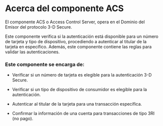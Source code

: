 <MissingTranslationBanner />

# Acerca del componente ACS

El componente ACS o Access Control Server, opera en el Dominio del Emisor del protocolo 3-D Secure. 

Este componente verifica si la autenticación está disponible para un número de tarjeta y tipo de dispositivo, procediendo a autenticar al titular de la tarjeta en específico. Además, este componente contiene las reglas para validar las autenticaciones.

### Este componente se encarga de:

- Verificar si un número de tarjeta es elegible para la autenticación 3-D Secure.

- Verificar si un tipo de dispositivo de consumidor es elegible para la autenticación.

- Autenticar al titular de la tarjeta para una transacción específica.

- Confirmar la información de una cuenta para transacciones de tipo 3RI (no pago).
